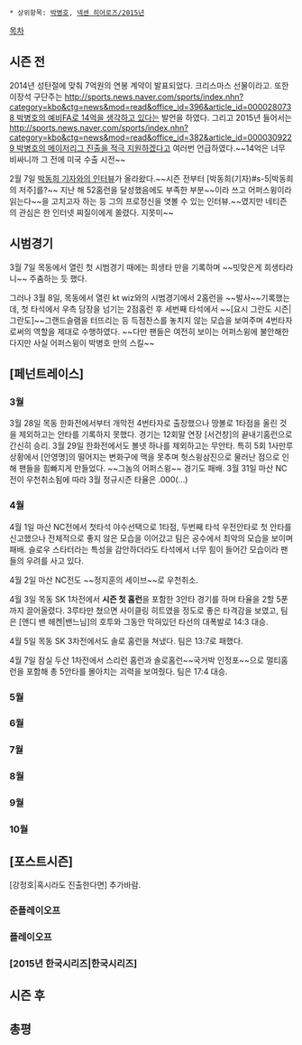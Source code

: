  * 상위항목: [[박병호]], [[넥센 히어로즈/2015년]]

[[목차]]

== 시즌 전 ==
2014년 성탄절에 맞춰 7억원의 연봉 계약이 발표되었다. 크리스마스 선물이라고. 또한 이장석 구단주는 [[http://sports.news.naver.com/sports/index.nhn?category=kbo&ctg=news&mod=read&office_id=396&article_id=0000280738 박병호의 예비FA로 14억을 생각하고 있다]]는 발언을 하였다. 그리고 2015년 들어서는 [[http://sports.news.naver.com/sports/index.nhn?category=kbo&ctg=news&mod=read&office_id=382&article_id=0000309229 박병호의 메이저리그 진출을 적극 지원하겠다]]고 여러번 언급하였다.~~14억은 너무 비싸니까 그 전에 미국 수출 시전~~

2월 7일 [http://news.naver.com/sports/index.nhn?category=kbo&ctg=news&mod=read&oid=295&aid=0000001329&redirect=true 박동희 기자와의 인터뷰]가 올라왔다.~~시즌 전부터 [박동희(기자)#s-5|박동희의 저주]를?~~ 지난 해 52홈런을 달성했음에도 부족한 부분~~이라 쓰고 어퍼스윙이라 읽는다~~을 고치고자 하는 등 그의 프로정신을 엿볼 수 있는 인터뷰.~~였지만 네티즌의 관심은 한 인터넷 찌질이에게 쏠렸다. 지못미~~

== 시범경기 ==

3월 7일 목동에서 열린 첫 시범경기 때에는 희생타 만을 기록하며 ~~빗맞은게 희생타라니~~ 주춤하는 듯 했다.

그러나 3월 8일, 목동에서 열린 kt wiz와의 시범경기에서 2홈런을 ~~발사~~기록했는데, 첫 타석에서 우측 담장을 넘기는 2점홈런 후 세번째 타석에서 ~~[요시 그란도 시즌|그란도]~~그랜드슬램을 터뜨리는 등 득점찬스를 놓치지 않는 모습을 보여주며 4번타자로써의 역할을 제대로 수행하였다. ~~다만 팬들은 여전히 보이는 어퍼스윙에 불안해한다지만 사실 어퍼스윙이 박병호 만의 스킬~~

== [페넌트레이스] ==
=== 3월 ===
3월 28일 목동 한화전에서부터 개막전 4번타자로 출장했으나 땅볼로 1타점을 올린 것을 제외하고는 안타를 기록하지 못했다. 경기는 12회말 연장 [서건창]의 끝내기홈런으로 간신히 승리.
3월 29일 한화전에서도 볼넷 하나를 제외하고는 무안타. 특히 5회 1사만루상황에서 [안영명]의 떨어지는 변화구에 맥을 못추며 헛스윙삼진으로 물러난 점으로 인해 팬들을 힘빠지게 만들었다. ~~그놈의 어퍼스윙~~ 경기도 패배.
3월 31일 마산 NC전이 우천취소됨에 따라 3월 정규시즌 타율은 .000(...)
=== 4월 ===
4월 1일 마산 NC전에서 첫타석 야수선택으로 1타점, 두번째 타석 우전안타로 첫 안타를 신고했으나 전체적으로 좋지 않은 모습을 이어갔고 팀은 공수에서 최악의 모습을 보이며 패배. 슬로우 스타터라는 특성을 감안하더라도 타석에서 너무 힘이 들어간 모습이라 팬들의 우려를 사고 있다.

4월 2일 마산 NC전도 ~~정지훈의 세이브~~로 우천취소.

4월 3일 목동 SK 1차전에서 '''시즌 첫 홈런'''을  포함한 3안타 경기를 하며 타율을 2할 5푼까지 끌어올렸다. 3루타만 쳤으면 사이클링 히트였을 정도로 좋은 타격감을 보였고, 팀은 [앤디 밴 헤켄|밴느님]의 호투와 그동안 막혀있던 타선의 대폭발로 14:3 대승.

4월 5일 목동 SK 3차전에서도 솔로 홈런을 쳐냈다. 팀은 13:7로 패했다.

4월 7일 잠실 두산 1차전에서 스리런 홈런과 솔로홈런~~국거박 인정포~~으로 멀티홈런을 포함해 총 5안타를 몰아치는 괴력을 보여줬다. 팀은 17:4 대승.
=== 5월 ===
=== 6월 ===
=== 7월 ===
=== 8월 ===
=== 9월 ===
=== 10월 ===
== [포스트시즌] ==
[강정호|혹시라도 진출한다면] 추가바람.
=== 준플레이오프 ===
=== 플레이오프 ===
=== [2015년 한국시리즈|한국시리즈] ===
== 시즌 후 ==
== 총평 ==
